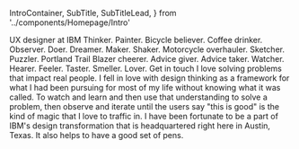   IntroContainer,
  SubTitle,
  SubTitleLead,
} from '../components/Homepage/Intro'

<Grid>
  <IntroContainer>
    <Title>
      Matt <br /> Cardinal
    </Title>
    <SubTitle>UX designer at IBM</SubTitle>
    <SubTitleLead>
      Thinker. Painter. Bicycle believer. Coffee drinker. Observer. Doer.
      Dreamer. Maker. Shaker. Motorcycle overhauler. Sketcher. Puzzler. Portland
      Trail Blazer cheerer. Advice giver. Advice taker. Watcher. Hearer. Feeler.
      Taster. Smeller. Lover.
    </SubTitleLead>
    <PrimaryButton>Get in touch</PrimaryButton>
  </IntroContainer>
  <SummaryImage />
  <SummaryContent>
    I love solving problems that impact real people. I fell in love with design
    thinking as a framework for what I had been pursuing for most of my life
    without knowing what it was called. To watch and learn and then use that
    understanding to solve a problem, then observe and iterate until the users
    say "this is good" is the kind of magic that I love to traffic in. I have
    been fortunate to be a part of IBM's design transformation that is
    headquartered right here in Austin, Texas. It also helps to have a good set
    of pens.
  </SummaryContent>
  <ProjectContainer />
  <Footer />
</Grid>
